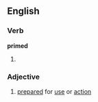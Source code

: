 ==English==

===Verb===
'''primed'''

# {{past of|[[prime]]}}

===Adjective===
{{en-adj|-}}

# [[prepared]] for [[use]] or [[action]]